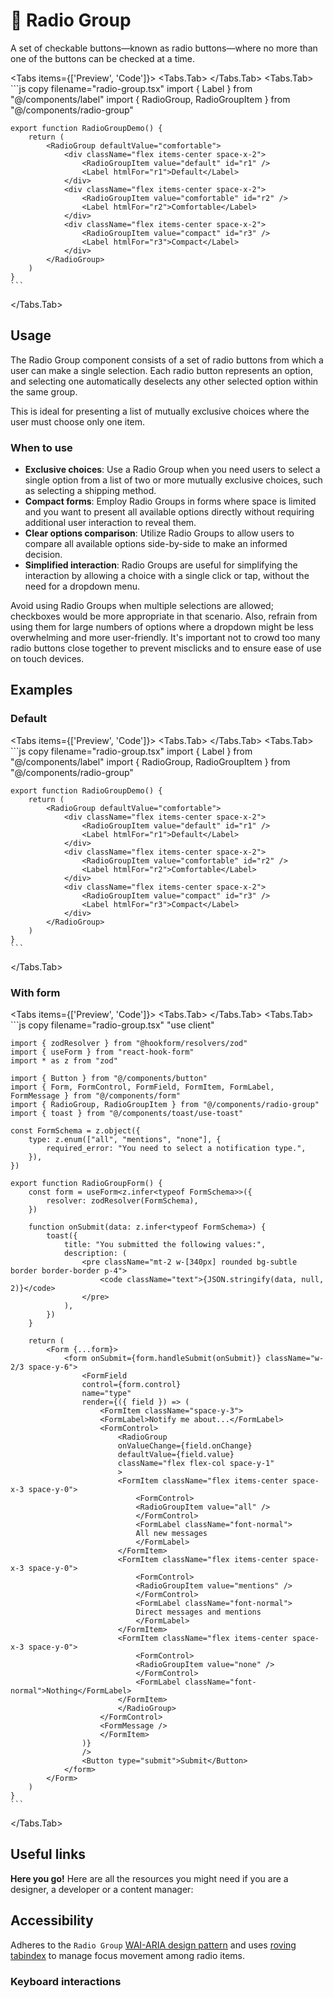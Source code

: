 
# 💠 Radio Group

A set of checkable buttons—known as radio buttons—where no more than one of the buttons can be checked at a time.

<Tabs items={['Preview', 'Code']}>
  <Tabs.Tab>
    <RadioGroupPreview />
  </Tabs.Tab>
  <Tabs.Tab>
    ```js copy filename="radio-group.tsx"
    import { Label } from "@/components/label"
    import { RadioGroup, RadioGroupItem } from "@/components/radio-group"
    
    export function RadioGroupDemo() {
        return (
            <RadioGroup defaultValue="comfortable">
                <div className="flex items-center space-x-2">
                    <RadioGroupItem value="default" id="r1" />
                    <Label htmlFor="r1">Default</Label>
                </div>
                <div className="flex items-center space-x-2">
                    <RadioGroupItem value="comfortable" id="r2" />
                    <Label htmlFor="r2">Comfortable</Label>
                </div>
                <div className="flex items-center space-x-2">
                    <RadioGroupItem value="compact" id="r3" />
                    <Label htmlFor="r3">Compact</Label>
                </div>
            </RadioGroup>
        )
    }
    ```
  </Tabs.Tab>
</Tabs>

## Usage

The Radio Group component consists of a set of radio buttons from which a user can make a single selection. Each radio button represents an option, and selecting one automatically deselects any other selected option within the same group. 

This is ideal for presenting a list of mutually exclusive choices where the user must choose only one item.

### When to use
- **Exclusive choices**: Use a Radio Group when you need users to select a single option from a list of two or more mutually exclusive choices, such as selecting a shipping method.
- **Compact forms**: Employ Radio Groups in forms where space is limited and you want to present all available options directly without requiring additional user interaction to reveal them.
- **Clear options comparison**: Utilize Radio Groups to allow users to compare all available options side-by-side to make an informed decision.
- **Simplified interaction**: Radio Groups are useful for simplifying the interaction by allowing a choice with a single click or tap, without the need for a dropdown menu.

Avoid using Radio Groups when multiple selections are allowed; checkboxes would be more appropriate in that scenario. Also, refrain from using them for large numbers of options where a dropdown might be less overwhelming and more user-friendly. It's important not to crowd too many radio buttons close together to prevent misclicks and to ensure ease of use on touch devices.

## Examples

### Default

<Tabs items={['Preview', 'Code']}>
  <Tabs.Tab>
    <RadioGroupDefault />
  </Tabs.Tab>
  <Tabs.Tab>
    ```js copy filename="radio-group.tsx"
    import { Label } from "@/components/label"
    import { RadioGroup, RadioGroupItem } from "@/components/radio-group"
    
    export function RadioGroupDemo() {
        return (
            <RadioGroup defaultValue="comfortable">
                <div className="flex items-center space-x-2">
                    <RadioGroupItem value="default" id="r1" />
                    <Label htmlFor="r1">Default</Label>
                </div>
                <div className="flex items-center space-x-2">
                    <RadioGroupItem value="comfortable" id="r2" />
                    <Label htmlFor="r2">Comfortable</Label>
                </div>
                <div className="flex items-center space-x-2">
                    <RadioGroupItem value="compact" id="r3" />
                    <Label htmlFor="r3">Compact</Label>
                </div>
            </RadioGroup>
        )
    }
    ```
  </Tabs.Tab>
</Tabs>

### With form

<Tabs items={['Preview', 'Code']}>
  <Tabs.Tab>
    <RadioGroupWithForm />
  </Tabs.Tab>
  <Tabs.Tab>
    ```js copy filename="radio-group.tsx"
    "use client"
 
    import { zodResolver } from "@hookform/resolvers/zod"
    import { useForm } from "react-hook-form"
    import * as z from "zod"
    
    import { Button } from "@/components/button"
    import { Form, FormControl, FormField, FormItem, FormLabel, FormMessage } from "@/components/form"
    import { RadioGroup, RadioGroupItem } from "@/components/radio-group"
    import { toast } from "@/components/toast/use-toast"
    
    const FormSchema = z.object({
        type: z.enum(["all", "mentions", "none"], {
            required_error: "You need to select a notification type.",
        }),
    })
    
    export function RadioGroupForm() {
        const form = useForm<z.infer<typeof FormSchema>>({
            resolver: zodResolver(FormSchema),
        })
        
        function onSubmit(data: z.infer<typeof FormSchema>) {
            toast({
                title: "You submitted the following values:",
                description: (
                    <pre className="mt-2 w-[340px] rounded bg-subtle border border-border p-4">
                        <code className="text">{JSON.stringify(data, null, 2)}</code>
                    </pre>
                ),
            })
        }
    
        return (
            <Form {...form}>
                <form onSubmit={form.handleSubmit(onSubmit)} className="w-2/3 space-y-6">
                    <FormField
                    control={form.control}
                    name="type"
                    render={({ field }) => (
                        <FormItem className="space-y-3">
                        <FormLabel>Notify me about...</FormLabel>
                        <FormControl>
                            <RadioGroup
                            onValueChange={field.onChange}
                            defaultValue={field.value}
                            className="flex flex-col space-y-1"
                            >
                            <FormItem className="flex items-center space-x-3 space-y-0">
                                <FormControl>
                                <RadioGroupItem value="all" />
                                </FormControl>
                                <FormLabel className="font-normal">
                                All new messages
                                </FormLabel>
                            </FormItem>
                            <FormItem className="flex items-center space-x-3 space-y-0">
                                <FormControl>
                                <RadioGroupItem value="mentions" />
                                </FormControl>
                                <FormLabel className="font-normal">
                                Direct messages and mentions
                                </FormLabel>
                            </FormItem>
                            <FormItem className="flex items-center space-x-3 space-y-0">
                                <FormControl>
                                <RadioGroupItem value="none" />
                                </FormControl>
                                <FormLabel className="font-normal">Nothing</FormLabel>
                            </FormItem>
                            </RadioGroup>
                        </FormControl>
                        <FormMessage />
                        </FormItem>
                    )}
                    />
                    <Button type="submit">Submit</Button>
                </form>
            </Form>
        )
    }
    ```
  </Tabs.Tab>
</Tabs>

## Useful links

**Here you go!** Here are all the resources you might need if you are a designer, a developer or a content manager:

<Cards className='mt-8'>
  <Card
    title="🤖 Storybook"
    href="https://www.stories.fusillo.aldente.design/?path=/docs/components-radiogroup--documentation"
  />
  <Card
    title="🪄 Figma"
    href="https://www.figma.com/file/acdO58jx9zgGfkKu6htrx2/%F0%9F%94%B5-Fusillo-Design-System?type=design&node-id=540%3A8873&mode=design&t=BNqih1pZMuav038B-1"
  />
  <Card
    title="🐝 API Reference"
    href="https://www.radix-ui.com/primitives/docs/components/radio-group#api-reference"
  />
</Cards>

## Accessibility

Adheres to the `Radio Group` [WAI-ARIA design pattern](https://www.w3.org/WAI/ARIA/apg/patterns/radio/) and uses [roving tabindex](https://www.w3.org/WAI/ARIA/apg/patterns/radio/examples/radio/) to manage focus movement among radio items.

### Keyboard interactions

<AccessibilityTable rows={radioGroupAccessibilityData} />

